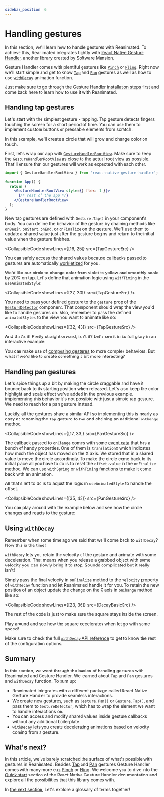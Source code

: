 ```yaml
---
sidebar_position: 6
---
```


# Handling gestures

In this section, we'll learn how to handle gestures with Reanimated. To achieve this, Reanimated integrates tightly with [React Native Gesture Handler](https://docs.swmansion.com/react-native-gesture-handler/docs/), another library created by Software Mansion.

Gesture Handler comes with plentiful gestures like [`Pinch`](https://docs.swmansion.com/react-native-gesture-handler/docs/gestures/pinch-gesture) or [`Fling`](https://docs.swmansion.com/react-native-gesture-handler/docs/gestures/fling-gesture). Right now we'll start simple and get to know [`Tap`](https://docs.swmansion.com/react-native-gesture-handler/docs/gestures/tap-gesture) and [`Pan`](https://docs.swmansion.com/react-native-gesture-handler/docs/gestures/pan-gesture) gestures as well as how to use [`withDecay`](/docs/next/animations/withDecay) animation function.

Just make sure to go through the Gesture Handler [installation steps](https://docs.swmansion.com/react-native-gesture-handler/docs/fundamentals/installation) first and come back here to learn how to use it with Reanimated.

## Handling tap gestures

Let's start with the simplest gesture - tapping. Tap gesture detects fingers touching the screen for a short period of time. You can use them to implement custom buttons or pressable elements from scratch.

In this example, we'll create a circle that will grow and change color on touch.

First, let's wrap our app with [`GestureHandlerRootView`](https://docs.swmansion.com/react-native-gesture-handler/docs/fundamentals/installation/#js). Make sure to keep the `GestureHandlerRootView` as close to the actual root view as possible. That'll ensure that our gestures will work as expected with each other.

```jsx
import { GestureHandlerRootView } from 'react-native-gesture-handler';

function App() {
  return (
    <GestureHandlerRootView style={{ flex: 1 }}>
      {/* rest of the app */}
    </GestureHandlerRootView>
  );
}
```

New tap gestures are defined with `Gesture.Tap()` in your component's body. You can define the behavior of the gesture by chaining methods like [`onBegin`](https://docs.swmansion.com/react-native-gesture-handler/docs/gestures/tap-gesture/#onbegincallback), [`onStart`](https://docs.swmansion.com/react-native-gesture-handler/docs/gestures/tap-gesture/#onstartcallback), [`onEnd`](https://docs.swmansion.com/react-native-gesture-handler/docs/gestures/tap-gesture/#onendcallback), or [`onFinalize`](https://docs.swmansion.com/react-native-gesture-handler/docs/gestures/tap-gesture/#onfinalizecallback) on the gesture. We'll use them to update a shared value just after the gesture begins and return to the initial value when the gesture finishes.


<CollapsibleCode showLines={[16, 25]} src={TapGestureSrc} />

You can safely access the shared values because callbacks passed to gestures are automatically [workletized](/docs/next/fundamentals/glossary#to-workletize) for you.

We'd like our circle to change color from violet to yellow and smoothly scale by 20% on tap. Let's define that animation logic using `withTiming` in the `useAnimatedStyle`:

<CollapsibleCode showLines={[27, 30]} src={TapGestureSrc} />

You need to pass your defined gesture to the `gesture` prop of the [`GestureDetector`](https://docs.swmansion.com/react-native-gesture-handler/docs/gestures/gesture-detector) component. That component should wrap the view you'd like to handle gestures on. Also, remember to pass the defined `animatedStyles` to the view you want to animate like so:

<CollapsibleCode showLines={[32, 43]} src={TapGestureSrc} />

And that's it! Pretty straightforward, isn't it? Let's see it in its full glory in an interactive example:

<InteractiveExample
  src={TapGestureSrc}
  component={TapGesture}
  label="Tap the circle"
/>

You can make use of [composing gestures](https://docs.swmansion.com/react-native-gesture-handler/docs/fundamentals/gesture-composition/) to more complex behaviors. But what if we'd like to create something a bit more interesting?

## Handling pan gestures

Let's spice things up a bit by making the circle draggable and have it bounce back to its starting position when released. Let's also keep the color highlight and scale effect we've added in the previous example. Implementing this behavior it's not possible with just a simple tap gesture. We need to reach for a pan gesture instead.

Luckily, all the gestures share a similar API so implementing this is nearly as easy as renaming the `Tap` gesture to `Pan` and chaining an additional `onChange` method.


<CollapsibleCode showLines={[17, 33]} src={PanGestureSrc} />

The callback passed to `onChange` comes with some [event data](https://docs.swmansion.com/react-native-gesture-handler/docs/gestures/pan-gesture#event-data) that has a bunch of handy properties. One of them is `translationX` which indicates how much the object has moved on the X axis. We stored that in a shared value to move the circle accordingly. To make the circle come back to its initial place all you have to do is to reset the `offset.value` in the `onFinalize` method. We can use `withSpring` or `withTiming` functions to make it come back with an animation.

All that's left to do is to adjust the logic in `useAnimatedStyle` to handle the offset.

<CollapsibleCode showLines={[35, 43]} src={PanGestureSrc} />

You can play around with the example below and see how the circle changes and reacts to the gesture:

<InteractiveExample
  src={PanGestureSrc}
  component={PanGesture}
  label="Grab and drag the circle"
/>

## Using `withDecay`

Remember when some time ago we said that we'll come back to `withDecay`? Now this is the time!

`withDecay` lets you retain the velocity of the gesture and animate with some deceleration. That means when you release a grabbed object with some velocity you can slowly bring it to stop. Sounds complicated but it really isn't!

Simply pass the final velocity in `onFinalize` method to the `velocity` property of `withDecay` function and let Reanimated handle it for you. To retain the new position of an object update the change on the X axis in `onChange` method like so:


<CollapsibleCode showLines={[23, 36]} src={DecayBasicSrc} />

The rest of the code is just to make sure the square stays inside the screen.

Play around and see how the square decelerates when let go with some speed!

<InteractiveExample
  src={DecayBasicSrc}
  component={DecayBasic}
  label="Grab and release the square"
/>

Make sure to check the full [`withDecay` API reference](/docs/next/animations/withDecay) to get to know the rest of the configuration options.

## Summary

In this section, we went through the basics of handling gestures with Reanimated and Gesture Handler. We learned about `Tap` and `Pan` gestures and `withDecay` function. To sum up:

- Reanimated integrates with a different package called React Native Gesture Handler to provide seamless interactions.
- We create new gestures, such as `Gesture.Pan()` or `Gesture.Tap()`, and pass them to `GestureDetector`, which has to wrap the element we want to handle interactions on.
- You can access and modify shared values inside gesture callbacks without any additional boilerplate.
- `withDecay` lets you create decelerating animations based on velocity coming from a gesture.

## What's next?

In this article, we've barely scratched the surface of what's possible with gestures in Reanimated. Besides [Tap](https://docs.swmansion.com/react-native-gesture-handler/docs/gestures/tap-gesture) and [Pan](https://docs.swmansion.com/react-native-gesture-handler/docs/gestures/pan-gesture) gestures Gesture Handler comes with many more e.g. [Pinch](https://docs.swmansion.com/react-native-gesture-handler/docs/gestures/pinch-gesture) or [Fling](https://docs.swmansion.com/react-native-gesture-handler/docs/gestures/fling-gesture). We welcome you to dive into the [Quick start](https://docs.swmansion.com/react-native-gesture-handler/docs/guides/quickstart) section of the React Native Gesture Handler documentation and explore all the possibilities that this library comes with.

In [the next section](/docs/next/fundamentals/glossary), Let's explore a glossary of terms together!
